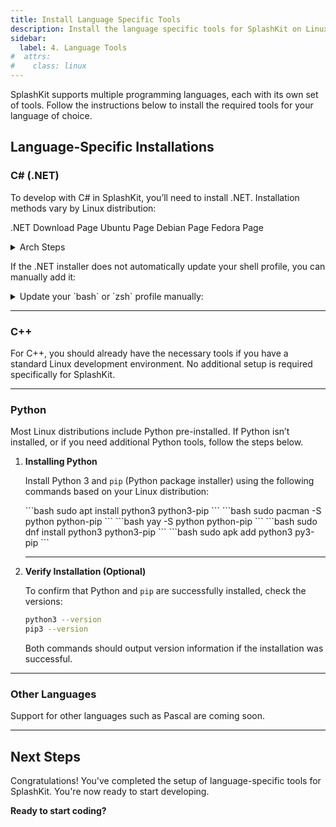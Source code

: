 ```yaml
---
title: Install Language Specific Tools
description: Install the language specific tools for SplashKit on Linux.
sidebar:
  label: 4. Language Tools
#  attrs:
#    class: linux
---
```



SplashKit supports multiple programming languages, each with its own set of tools. Follow the instructions below to install the required tools for your language of choice.

## Language-Specific Installations

### C# (.NET)

To develop with C# in SplashKit, you’ll need to install .NET. Installation methods vary by Linux distribution:

<LinkButton href="https://dotnet](https://dotnet.microsoft.com/en-us/download?initial-os=linux">.NET Download Page</LinkButton>
<LinkButton href="https://learn.microsoft.com/en-us/dotnet/core/install/linux-ubuntu">Ubuntu Page</LinkButton>
<LinkButton href="https://learn.microsoft.com/en-us/dotnet/core/install/linux-debian">Debian Page</LinkButton>
<LinkButton href="https://learn.microsoft.com/en-us/dotnet/core/install/linux-fedora">Fedora Page</LinkButton>

<details>
<summary>Arch Steps</summary>
  To install .NET SDK on Arch:

  ```bash
  yay -S dotnet-sdk
  ```

  To install only the .NET runtime (for running .NET apps without development tools):

  ```bash
  yay -S dotnet-runtime
  ```

</details>

If the .NET installer does not automatically update your shell profile, you can manually add it:

<details>
<summary>Update your `bash` or `zsh` profile manually:</summary>
<Tabs syncKey="bash-zsh">
<TabItem label="bash">
Open your `~/.bashrc` file:
```bash
nano ~/.bashrc
```
Add the following lines near the end:
```bash
export DOTNET_ROOT=$HOME/.dotnet
export PATH=$PATH:$HOME/.dotnet
```
Apply the changes:
```bash
source ~/.bashrc
```
</TabItem>
<TabItem label="zsh">
Open your `.zshrc` file:
```bash
nano ~/.zshrc
```
Add the following lines near the end:
```bash
export DOTNET_ROOT=$HOME/.dotnet
export PATH=$PATH:$HOME/.dotnet
```
Apply the changes:
```bash
source ~/.zshrc
```
</TabItem>
</Tabs>
</details>

---

### C++

For C++, you should already have the necessary tools if you have a standard Linux development environment. No additional setup is required specifically for SplashKit.

---

### Python

Most Linux distributions include Python pre-installed. If Python isn’t installed, or if you need additional Python tools, follow the steps below.

<Steps>

1. **Installing Python**

    Install Python 3 and `pip` (Python package installer) using the following commands based on your Linux distribution:

    <Tabs syncKey="linux-distro">
    <TabItem label="Ubuntu/Debian">
    ```bash
    sudo apt install python3 python3-pip
    ```
    </TabItem>

    <TabItem label="Arch">
    <Tabs syncKey="package-manager">
    <TabItem label="With pacman">
    ```bash
    sudo pacman -S python python-pip
    ```
    </TabItem>
    <TabItem label="With yay">
    ```bash
    yay -S python python-pip
    ```
    </TabItem>
    </Tabs>
    </TabItem>

    <TabItem label="Fedora">
    ```bash
    sudo dnf install python3 python3-pip
    ```
    </TabItem>

    <TabItem label="Alpine">
    ```bash
    sudo apk add python3 py3-pip
    ```
    </TabItem>
    </Tabs>

   ---

2. **Verify Installation (Optional)**

    To confirm that Python and `pip` are successfully installed, check the versions:

    ```bash
    python3 --version
    pip3 --version
    ```

    Both commands should output version information if the installation was successful.

</Steps>

---

### Other Languages

Support for other languages such as Pascal are coming soon.

---

## Next Steps

Congratulations! You've completed the setup of language-specific tools for SplashKit. You're now ready to start developing.

**Ready to start coding?**  
